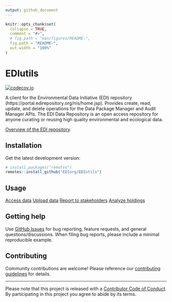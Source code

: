 ```yaml
---
output: github_document
---
```


<!-- README.md is generated from README.Rmd. Please edit that file -->

```r
knitr::opts_chunk$set(
  collapse = TRUE,
  comment = "#>",
  # fig.path = "man/figures/README-",
  fig.path = "README-",
  out.width = "100%"
)
```

# EDIutils

<!-- badges: start -->
[![codecov.io](https://codecov.io/github/EDIorg/EDIutils/coverage.svg?branch=master)](https://codecov.io/github/EDIorg/EDIutils?branch=master)
<!-- badges: end -->

A client for the Environmental Data Initiative (EDI) repository (https://portal.edirepository.org/nis/home.jsp). Provides create, read, update, and delete operations for the Data Package Manager and Audit Manager APIs. The EDI Data Repository is an open access repository for anyone curating or reusing high quality environmental and ecological data.

[Overview of the EDI repository]()

## Installation

Get the latest development version:
```r
# install.packages("remotes")
remotes::install_github("EDIorg/EDIutils")
```

## Usage

[Access data]()
[Upload data]()
[Report to stakeholders]()
[Analyze holdings]()

## Getting help

Use [GitHub Issues](https://github.com/EDIorg/EDIutils/issues) for bug reporting, feature requests, and general questions/discussions. When filing bug reports, please include a minimal reproducible example.

## Contributing

Community contributions are welcome! Please reference our [contributing guidelines](https://github.com/EDIorg/EDIutils/blob/master/CONTRIBUTING.md) for details.

-----

Please note that this project is released with a [Contributor Code of Conduct](https://github.com/EDIorg/EDIutils/blob/master/CODE_OF_CONDUCT.md). By participating in this project you agree to abide by its terms.